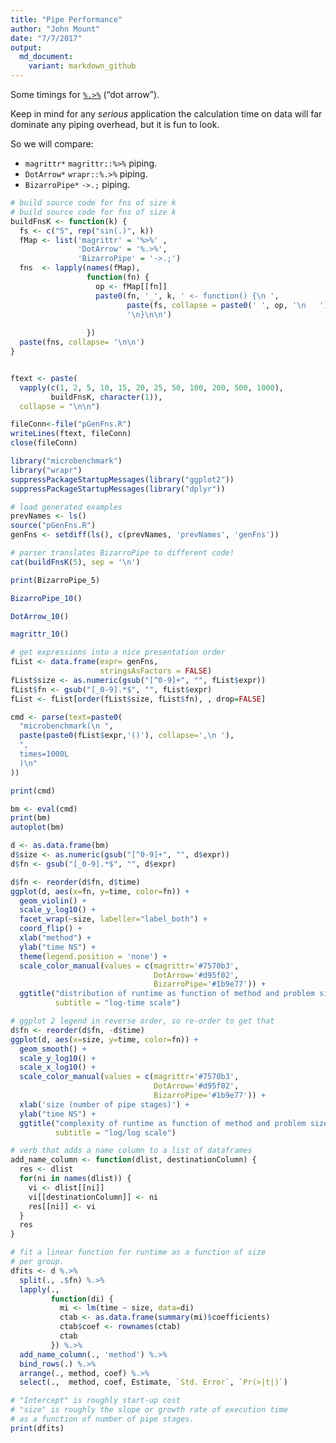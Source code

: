 ```yaml
---
title: "Pipe Performance"
author: "John Mount"
date: "7/7/2017"
output:
  md_document:
    variant: markdown_github
---
```


Some timings for [`%.>%`](http://www.win-vector.com/blog/2017/07/in-praise-of-syntactic-sugar/) ("dot arrow").

Keep in mind for any *serious* application the calculation time on data will far dominate any piping overhead, but it is fun to look.

So we will compare:

 * `magrittr*` `magrittr::%>%` piping.
 * `DotArrow*` `wrapr::%.>%` piping.
 * `BizarroPipe*` `->.;` piping.
 
```r
# build source code for fns of size k
# build source code for fns of size k
buildFnsK <- function(k) {
  fs <- c("5", rep("sin(.)", k))
  fMap <- list('magrittr' = '%>%' , 
               'DotArrow' = '%.>%', 
               'BizarroPipe' = '->.;')
  fns  <- lapply(names(fMap),
                 function(fn) {
                   op <- fMap[[fn]]
                   paste0(fn, '_', k, ' <- function() {\n ',
                          paste(fs, collapse = paste0(' ', op, '\n   ')),
                          '\n}\n\n')
                   
                 })
  paste(fns, collapse= '\n\n')
}


ftext <- paste(
  vapply(c(1, 2, 5, 10, 15, 20, 25, 50, 100, 200, 500, 1000),
         buildFnsK, character(1)),
  collapse = "\n\n")

fileConn<-file("pGenFns.R")
writeLines(ftext, fileConn)
close(fileConn)
```

```r
library("microbenchmark")
library("wrapr")
suppressPackageStartupMessages(library("ggplot2"))
suppressPackageStartupMessages(library("dplyr"))

# load generated examples
prevNames <- ls()
source("pGenFns.R")
genFns <- setdiff(ls(), c(prevNames, 'prevNames', 'genFns'))

# parser translates BizarroPipe to different code!
cat(buildFnsK(5), sep = '\n')

print(BizarroPipe_5)

BizarroPipe_10()

DotArrow_10()

magrittr_10()
```

```r
# get expressions into a nice presentation order
fList <- data.frame(expr= genFns, 
                    stringsAsFactors = FALSE)
fList$size <- as.numeric(gsub("[^0-9]+", "", fList$expr))
fList$fn <- gsub("[_0-9].*$", "", fList$expr)
fList <- fList[order(fList$size, fList$fn), , drop=FALSE]

cmd <- parse(text=paste0(
  "microbenchmark(\n ",
  paste(paste0(fList$expr,'()'), collapse=',\n '),
  ", 
  times=1000L
  )\n"
))

print(cmd)

bm <- eval(cmd)
print(bm)
autoplot(bm)
```

```r
d <- as.data.frame(bm)
d$size <- as.numeric(gsub("[^0-9]+", "", d$expr))
d$fn <- gsub("[_0-9].*$", "", d$expr)

d$fn <- reorder(d$fn, d$time)
ggplot(d, aes(x=fn, y=time, color=fn)) + 
  geom_violin() + 
  scale_y_log10() + 
  facet_wrap(~size, labeller="label_both") + 
  coord_flip() + 
  xlab("method") +
  ylab("time NS") +
  theme(legend.position = 'none') +
  scale_color_manual(values = c(magrittr='#7570b3',
                                DotArrow='#d95f02',
                                BizarroPipe='#1b9e77')) +
  ggtitle("distribution of runtime as function of method and problem size",
          subtitle = "log-time scale")

# ggplot 2 legend in reverse order, so re-order to get that
d$fn <- reorder(d$fn, -d$time)
ggplot(d, aes(x=size, y=time, color=fn)) +
  geom_smooth() +
  scale_y_log10() +
  scale_x_log10() +
  scale_color_manual(values = c(magrittr='#7570b3',
                                DotArrow='#d95f02',
                                BizarroPipe='#1b9e77')) +
  xlab('size (number of pipe stages)') +
  ylab("time NS") +
  ggtitle("complexity of runtime as function of method and problem size",
          subtitle = "log/log scale")
```

```r
# verb that adds a name column to a list of dataframes
add_name_column <- function(dlist, destinationColumn) {
  res <- dlist
  for(ni in names(dlist)) {
    vi <- dlist[[ni]]
    vi[[destinationColumn]] <- ni
    res[[ni]] <- vi
  }
  res
}

# fit a linear function for runtime as a function of size
# per group.
dfits <- d %.>%
  split(., .$fn) %.>%
  lapply(., 
         function(di) { 
           mi <- lm(time ~ size, data=di) 
           ctab <- as.data.frame(summary(mi)$coefficients)
           ctab$coef <- rownames(ctab)
           ctab
         }) %.>%
  add_name_column(., 'method') %.>%
  bind_rows(.) %.>%
  arrange(., method, coef) %.>%
  select(.,  method, coef, Estimate, `Std. Error`, `Pr(>|t|)`)

# "Intercept" is roughly start-up cost 
# "size" is roughly the slope or growth rate of execution time
# as a function of number of pipe stages.
print(dfits)
```



